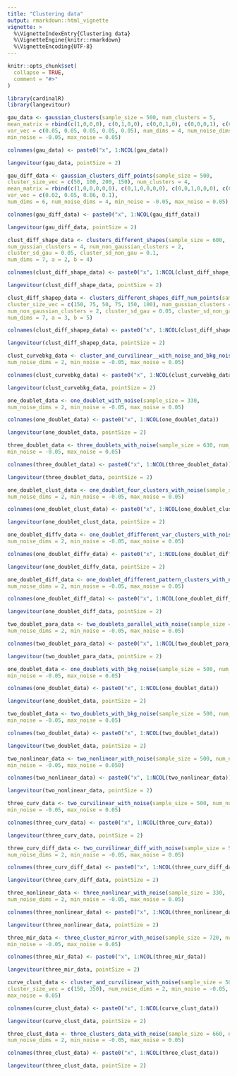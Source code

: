 ```yaml
---
title: "Clustering data"
output: rmarkdown::html_vignette
vignette: >
  %\VignetteIndexEntry{Clustering data}
  %\VignetteEngine{knitr::rmarkdown}
  %\VignetteEncoding{UTF-8}
---
```


```r
knitr::opts_chunk$set(
  collapse = TRUE,
  comment = "#>"
)
```

```r
library(cardinalR)
library(langevitour)
```

```r
gau_data <- gaussian_clusters(sample_size = 500, num_clusters = 5, 
mean_matrix = rbind(c(1,0,0,0), c(0,1,0,0), c(0,0,1,0), c(0,0,0,1), c(0,0,0,0)), 
var_vec = c(0.05, 0.05, 0.05, 0.05, 0.05), num_dims = 4, num_noise_dims = 2, 
min_noise = -0.05, max_noise = 0.05)

colnames(gau_data) <- paste0("x", 1:NCOL(gau_data))

langevitour(gau_data, pointSize = 2)
```

```r
gau_diff_data <- gaussian_clusters_diff_points(sample_size = 500, 
cluster_size_vec = c(50, 100, 200, 150), num_clusters = 4, 
mean_matrix = rbind(c(1,0,0,0,0,0), c(0,1,0,0,0,0), c(0,0,1,0,0,0), c(0,0,0,1,0,0)),
var_vec = c(0.02, 0.05, 0.06, 0.1), 
num_dims = 6, num_noise_dims = 4, min_noise = -0.05, max_noise = 0.05)

colnames(gau_diff_data) <- paste0("x", 1:NCOL(gau_diff_data))

langevitour(gau_diff_data, pointSize = 2)
```

```r
clust_diff_shape_data <- clusters_different_shapes(sample_size = 600, 
num_gussian_clusters = 4, num_non_gaussian_clusters = 2, 
cluster_sd_gau = 0.05, cluster_sd_non_gau = 0.1,
num_dims = 7, a = 2, b = 4)

colnames(clust_diff_shape_data) <- paste0("x", 1:NCOL(clust_diff_shape_data))

langevitour(clust_diff_shape_data, pointSize = 2)
```

```r
clust_diff_shapep_data <- clusters_different_shapes_diff_num_points(sample_size = 600,
cluster_size_vec = c(150, 75, 50, 75, 150, 100), num_gussian_clusters = 4,
num_non_gaussian_clusters = 2, cluster_sd_gau = 0.05, cluster_sd_non_gau = 0.1,
num_dims = 7, a = 3, b = 5)

colnames(clust_diff_shapep_data) <- paste0("x", 1:NCOL(clust_diff_shapep_data))

langevitour(clust_diff_shapep_data, pointSize = 2)
```

```r
clust_curvebkg_data <- cluster_and_curvilinear__with_noise_and_bkg_noise(sample_size = 660,
num_noise_dims = 2, min_noise = -0.05, max_noise = 0.05)

colnames(clust_curvebkg_data) <- paste0("x", 1:NCOL(clust_curvebkg_data))

langevitour(clust_curvebkg_data, pointSize = 2)
```

```r
one_doublet_data <- one_doublet_with_noise(sample_size = 330, 
num_noise_dims = 2, min_noise = -0.05, max_noise = 0.05)

colnames(one_doublet_data) <- paste0("x", 1:NCOL(one_doublet_data))

langevitour(one_doublet_data, pointSize = 2)
```

```r
three_doublet_data <- three_doublets_with_noise(sample_size = 630, num_noise_dims = 2,
min_noise = -0.05, max_noise = 0.05)

colnames(three_doublet_data) <- paste0("x", 1:NCOL(three_doublet_data))

langevitour(three_doublet_data, pointSize = 2)
```

```r
one_doublet_clust_data <- one_doublet_four_clusters_with_noise(sample_size = 660,
num_noise_dims = 2, min_noise = -0.05, max_noise = 0.05)

colnames(one_doublet_clust_data) <- paste0("x", 1:NCOL(one_doublet_clust_data))

langevitour(one_doublet_clust_data, pointSize = 2)
```

```r
one_doublet_diffv_data <- one_doublet_dfifferent_var_clusters_with_noise(sample_size = 390,
num_noise_dims = 2, min_noise = -0.05, max_noise = 0.05)

colnames(one_doublet_diffv_data) <- paste0("x", 1:NCOL(one_doublet_diffv_data))

langevitour(one_doublet_diffv_data, pointSize = 2)
```

```r
one_doublet_diff_data <- one_doublet_dfifferent_pattern_clusters_with_noise(sample_size = 630, 
num_noise_dims = 2, min_noise = -0.05, max_noise = 0.05)

colnames(one_doublet_diff_data) <- paste0("x", 1:NCOL(one_doublet_diff_data))

langevitour(one_doublet_diff_data, pointSize = 2)
```

```r
two_doublet_para_data <- two_doublets_parallel_with_noise(sample_size = 660, 
num_noise_dims = 2, min_noise = -0.05, max_noise = 0.05)

colnames(two_doublet_para_data) <- paste0("x", 1:NCOL(two_doublet_para_data))

langevitour(two_doublet_para_data, pointSize = 2)
```

```r
one_doublet_data <- one_doublets_with_bkg_noise(sample_size = 500, num_noise_dims = 2,
min_noise = -0.05, max_noise = 0.05)

colnames(one_doublet_data) <- paste0("x", 1:NCOL(one_doublet_data))

langevitour(one_doublet_data, pointSize = 2)
```

```r
two_doublet_data <- two_doublets_with_bkg_noise(sample_size = 500, num_noise_dims = 2,
min_noise = -0.05, max_noise = 0.05)

colnames(two_doublet_data) <- paste0("x", 1:NCOL(two_doublet_data))

langevitour(two_doublet_data, pointSize = 2)
```

```r
two_nonlinear_data <- two_nonlinear_with_noise(sample_size = 500, num_noise_dims = 2,
min_noise = -0.05, max_noise = 0.050)

colnames(two_nonlinear_data) <- paste0("x", 1:NCOL(two_nonlinear_data))

langevitour(two_nonlinear_data, pointSize = 2)
```

```r
three_curv_data <- two_curvilinear_with_noise(sample_size = 500, num_noise_dims = 2,
min_noise = -0.05, max_noise = 0.05)

colnames(three_curv_data) <- paste0("x", 1:NCOL(three_curv_data))

langevitour(three_curv_data, pointSize = 2)
```

```r
three_curv_diff_data <- two_curvilinear_diff_with_noise(sample_size = 500, 
num_noise_dims = 2, min_noise = -0.05, max_noise = 0.05)

colnames(three_curv_diff_data) <- paste0("x", 1:NCOL(three_curv_diff_data))

langevitour(three_curv_diff_data, pointSize = 2)
```

```r
three_nonlinear_data <- three_nonlinear_with_noise(sample_size = 330, 
num_noise_dims = 2, min_noise = -0.05, max_noise = 0.05)

colnames(three_nonlinear_data) <- paste0("x", 1:NCOL(three_nonlinear_data))

langevitour(three_nonlinear_data, pointSize = 2)
```

```r
three_mir_data <- three_cluster_mirror_with_noise(sample_size = 720, num_noise_dims = 2,
min_noise = -0.05, max_noise = 0.05)

colnames(three_mir_data) <- paste0("x", 1:NCOL(three_mir_data))

langevitour(three_mir_data, pointSize = 2)
```

```r
curve_clust_data <- cluster_and_curvilinear_with_noise(sample_size = 500, 
cluster_size_vec = c(150, 350), num_noise_dims = 2, min_noise = -0.05,
max_noise = 0.05)

colnames(curve_clust_data) <- paste0("x", 1:NCOL(curve_clust_data))

langevitour(curve_clust_data, pointSize = 2)
```

```r
three_clust_data <- three_clusters_data_with_noise(sample_size = 660, num_dims = 6,
num_noise_dims = 2, min_noise = -0.05, max_noise = 0.05)

colnames(three_clust_data) <- paste0("x", 1:NCOL(three_clust_data))

langevitour(three_clust_data, pointSize = 2)
```
